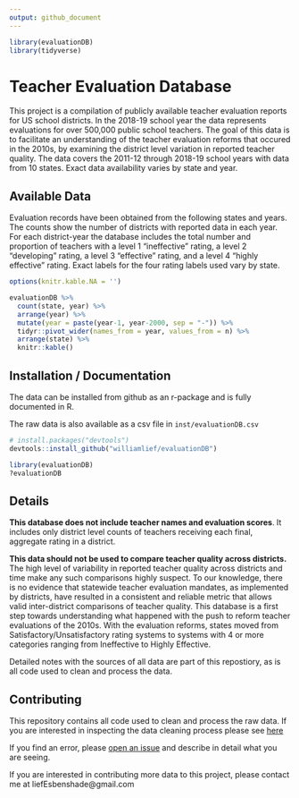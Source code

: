 ```yaml
---
output: github_document
---
```


<!-- README.md is generated from README.Rmd. Please edit that file -->


```r
library(evaluationDB)
library(tidyverse)
```


# Teacher Evaluation Database

This project is a compilation of publicly available teacher evaluation reports for US school districts. In the 2018-19 school year the data represents evaluations for over 500,000 public school teachers.
The goal of this data is to facilitate an understanding of the teacher evaluation reforms that occured in the 2010s, by examining the district level variation in reported teacher quality. The data covers the 2011-12 through 2018-19 school years with data from 10 states. Exact data availability varies by state and year.

## Available Data
Evaluation records have been obtained from the following states and years. The counts show the number of districts with reported data in each year. For each district-year the database includes the total number and proportion of teachers with a level 1 "ineffective" rating, a level 2 "developing" rating, a level 3 "effective" rating, and a level 4 "highly effective" rating. Exact labels for the four rating labels used vary by state.


```r
options(knitr.kable.NA = '')

evaluationDB %>% 
  count(state, year) %>% 
  arrange(year) %>% 
  mutate(year = paste(year-1, year-2000, sep = "-")) %>% 
  tidyr::pivot_wider(names_from = year, values_from = n) %>% 
  arrange(state) %>% 
  knitr::kable()

```

##  Installation / Documentation

The data can be installed from github as an r-package and is fully documented in R. 

The raw data is also available as a csv file in `inst/evaluationDB.csv`

``` r
# install.packages("devtools")
devtools::install_github("williamlief/evaluationDB")

library(evaluationDB)
?evaluationDB
```

## Details

**This database does not include teacher names and evaluation scores**. 
It includes only district level counts of teachers receiving each final, aggregate rating in a district. 

**This data should not be used to compare teacher quality across districts.** 
The high level of variability in reported teacher quality across districts and time make any such comparisons highly suspect. 
To our knowledge, there is no evidence that statewide teacher evaluation mandates, as implemented by districts, have resulted in a consistent and reliable metric that allows valid inter-district comparisons of teacher quality. 
This database is a first step towards understanding what happened with the push to reform teacher evaluations of the 2010s. 
With the evaluation reforms, states moved from Satisfactory/Unsatisfactory rating systems to systems with 4 or more categories ranging from Ineffective to Highly Effective.

Detailed notes with the sources of all data are part of this repostiory, as is all code used to clean and process the data. 


## Contributing

This repository contains all code used to clean and process the raw data. 
If you are interested in inspecting the data cleaning process please see [here](https://github.com/williamlief/evaluationDB/tree/master/data-raw)

If you find an error, please [open an issue](https://github.com/williamlief/evaluationDB/issues) 
and describe in detail what you are seeing. 

If you are interested in contributing more data to this project, please contact me at liefEsbenshade@gmail.com 


